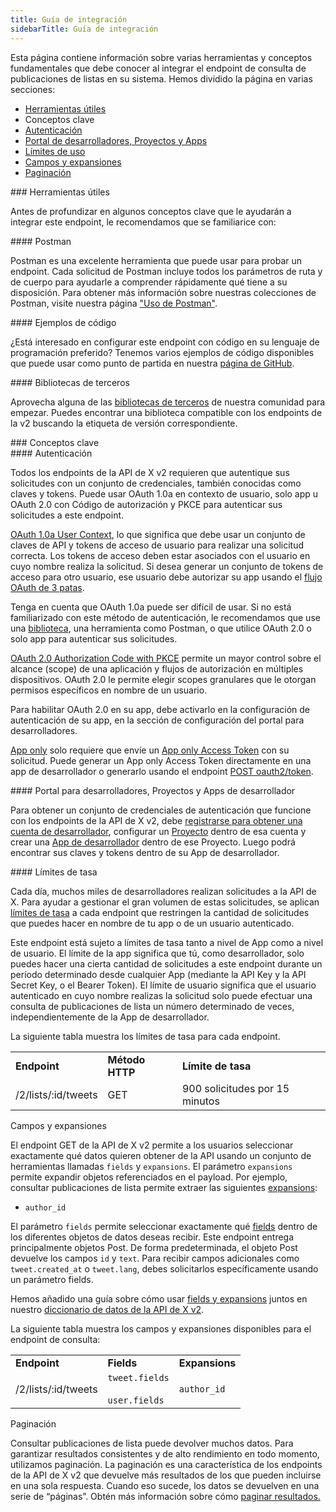 ```yaml
---
title: Guía de integración
sidebarTitle: Guía de integración
---
```



Esta página contiene información sobre varias herramientas y conceptos fundamentales que debe conocer al integrar el endpoint de consulta de publicaciones de listas en su sistema. Hemos dividido la página en varias secciones:

- [Herramientas útiles](#helpful)
- Conceptos clave
- [Autenticación](#authentication)
- [Portal de desarrolladores, Proyectos y Apps](#portal)
- [Límites de uso](#limits)
- [Campos y expansiones](#fields)
- [Paginación](#pagination)

<div id="helpful-tools">
  ### Herramientas útiles
</div>

Antes de profundizar en algunos conceptos clave que le ayudarán a integrar este endpoint, le recomendamos que se familiarice con:

<div id="postman">
  #### Postman
</div>

Postman es una excelente herramienta que puede usar para probar un endpoint. Cada solicitud de Postman incluye todos los parámetros de ruta y de cuerpo para ayudarle a comprender rápidamente qué tiene a su disposición. Para obtener más información sobre nuestras colecciones de Postman, visite nuestra página ["Uso de Postman"](/es/tutorials/postman-getting-started). 

<div id="code-samples">
  #### Ejemplos de código
</div>

¿Está interesado en configurar este endpoint con código en su lenguaje de programación preferido? Tenemos varios ejemplos de código disponibles que puede usar como punto de partida en nuestra [página de GitHub](https://github.com/xdevplatform/Twitter-API-v2-sample-code).

<div id="third-party-libraries">
  #### Bibliotecas de terceros
</div>

Aprovecha alguna de las [bibliotecas de terceros](/es/x-api/tools-and-libraries/overview) de nuestra comunidad para empezar. Puedes encontrar una biblioteca compatible con los endpoints de la v2 buscando la etiqueta de versión correspondiente.

<div id="key-concepts">
  ### Conceptos clave
</div>

<div id="authentication">
  #### Autenticación
</div>

Todos los endpoints de la API de X v2 requieren que autentique sus solicitudes con un conjunto de credenciales, también conocidas como claves y tokens. Puede usar OAuth 1.0a en contexto de usuario, solo app u OAuth 2.0 con Código de autorización y PKCE para autenticar sus solicitudes a este endpoint. 

[OAuth 1.0a User Context](/es/resources/fundamentals/authentication#oauth-1-0a-2), lo que significa que debe usar un conjunto de claves de API y tokens de acceso de usuario para realizar una solicitud correcta. Los tokens de acceso deben estar asociados con el usuario en cuyo nombre realiza la solicitud. Si desea generar un conjunto de tokens de acceso para otro usuario, ese usuario debe autorizar su app usando el [flujo OAuth de 3 patas](/es/resources/fundamentals/authentication#obtaining-access-tokens-using-3-legged-oauth-flow).

Tenga en cuenta que OAuth 1.0a puede ser difícil de usar. Si no está familiarizado con este método de autenticación, le recomendamos que use una [biblioteca](/es/x-api/tools-and-libraries/overview), una herramienta como Postman, o que utilice OAuth 2.0 o solo app para autenticar sus solicitudes.

[OAuth 2.0 Authorization Code with PKCE](/es/resources/fundamentals/authentication#oauth-2-0-authorization-code-flow-with-pkce-2) permite un mayor control sobre el alcance (scope) de una aplicación y flujos de autorización en múltiples dispositivos. OAuth 2.0 le permite elegir scopes granulares que le otorgan permisos específicos en nombre de un usuario. 

Para habilitar OAuth 2.0 en su app, debe activarlo en la configuración de autenticación de su app, en la sección de configuración del portal para desarrolladores.

[App only](/es/resources/fundamentals/authentication#app-only-authentication-and-oauth-2-0-bearer-token) solo requiere que envíe un [App only Access Token](/es/resources/fundamentals/authentication#app-only-authentication-and-oauth-2-0-bearer-token) con su solicitud. Puede generar un App only Access Token directamente en una app de desarrollador o generarlo usando el endpoint [POST oauth2/token](/es/resources/fundamentals/authentication#post-oauth2-token).

<div id="developer-portal-projects-and-developer-apps">
  #### Portal para desarrolladores, Proyectos y Apps de desarrollador
</div>

Para obtener un conjunto de credenciales de autenticación que funcione con los endpoints de la API de X v2, debe [registrarse para obtener una cuenta de desarrollador](https://developer.x.com/en/portal/petition/essential/basic-info), configurar un [Proyecto](/es/resources/fundamentals/projects) dentro de esa cuenta y crear una [App de desarrollador](/es/resources/fundamentals/developer-apps) dentro de ese Proyecto. Luego podrá encontrar sus claves y tokens dentro de su App de desarrollador.
 

<div id="rate-limits">
  #### Límites de tasa
</div>

Cada día, muchos miles de desarrolladores realizan solicitudes a la API de X. Para ayudar a gestionar el gran volumen de estas solicitudes, se aplican [límites de tasa](https://developer.x.com/x-api/fundamentals/rate-limits) a cada endpoint que restringen la cantidad de solicitudes que puedes hacer en nombre de tu app o de un usuario autenticado. 

Este endpoint está sujeto a límites de tasa tanto a nivel de App como a nivel de usuario. El límite de la app significa que tú, como desarrollador, solo puedes hacer una cierta cantidad de solicitudes a este endpoint durante un período determinado desde cualquier App (mediante la API Key y la API Secret Key, o el Bearer Token). El límite de usuario significa que el usuario autenticado en cuyo nombre realizas la solicitud solo puede efectuar una consulta de publicaciones de lista un número determinado de veces, independientemente de la App de desarrollador.

La siguiente tabla muestra los límites de tasa para cada endpoint.

|     |     |     |
| :--- | :--- | :--- |
| **Endpoint** | **Método HTTP** | **Límite de tasa** |
| /2/lists/:id/tweets | GET | 900 solicitudes por 15 minutos |

Campos y expansiones

El endpoint GET de la API de X v2 permite a los usuarios seleccionar exactamente qué datos quieren obtener de la API usando un conjunto de herramientas llamadas `fields` y `expansions`. El parámetro `expansions` permite expandir objetos referenciados en el payload. Por ejemplo, consultar publicaciones de lista permite extraer las siguientes [expansions](/es/x-api/fundamentals/expansions):

- `author_id`

El parámetro `fields` permite seleccionar exactamente qué [fields](/es/x-api/fundamentals/fields) dentro de los diferentes objetos de datos deseas recibir. Este endpoint entrega principalmente objetos Post. De forma predeterminada, el objeto Post devuelve los campos `id` y `text`. Para recibir campos adicionales como `tweet.created_at` o `tweet.lang`, debes solicitarlos específicamente usando un parámetro fields. 

Hemos añadido una guía sobre cómo usar [fields y expansions](/es/x-api/fundamentals/data-dictionary#how-to-use-fields-and-expansions) juntos en nuestro [diccionario de datos de la API de X v2](/es/x-api/fundamentals/data-dictionary).

La siguiente tabla muestra los campos y expansiones disponibles para el endpoint de consulta:

|     |     |     |
| :--- | :--- | :--- |
| **Endpoint** | **Fields** | **Expansions** |
| /2/lists/:id/tweets | `tweet.fields`<br /><br />`user.fields` | `author_id` |

Paginación

Consultar publicaciones de lista puede devolver muchos datos. Para garantizar resultados consistentes y de alto rendimiento en todo momento, utilizamos paginación. La paginación es una característica de los endpoints de la API de X v2 que devuelve más resultados de los que pueden incluirse en una sola respuesta. Cuando eso sucede, los datos se devuelven en una serie de “páginas”. Obtén más información sobre cómo [paginar resultados.](/es/x-api/fundamentals/pagination)